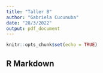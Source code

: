 ```yaml
---
title: "Taller B"
author: "Gabriela Cucunuba"
date: "28/3/2022"
output: pdf_document
---
```


```r
knitr::opts_chunk$set(echo = TRUE)
```

## R Markdown

